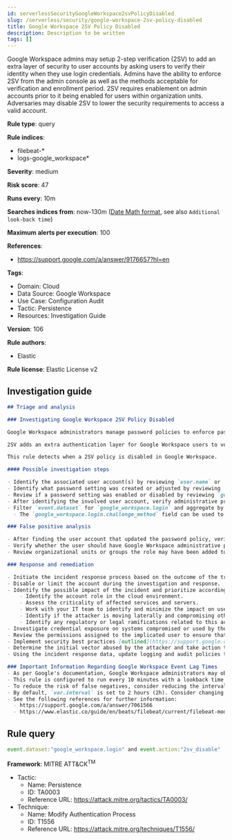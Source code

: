 ```yaml
---
id: serverlessSecurityGoogleWorkspace2svPolicyDisabled
slug: /serverless/security/google-workspace-2sv-policy-disabled
title: Google Workspace 2SV Policy Disabled
description: Description to be written
tags: []
---
```


<div id="google-workspace-2sv-policy-disabled"></div>

Google Workspace admins may setup 2-step verification (2SV) to add an extra layer of security to user accounts by asking users to verify their identity when they use login credentials. Admins have the ability to enforce 2SV from the admin console as well as the methods acceptable for verification and enrollment period. 2SV requires enablement on admin accounts prior to it being enabled for users within organization units. Adversaries may disable 2SV to lower the security requirements to access a valid account.

**Rule type**: query

**Rule indices**: 

* filebeat-*
* logs-google_workspace*

**Severity**: medium

**Risk score**: 47

**Runs every**: 10m

**Searches indices from**: now-130m ([Date Math format](((ref))/common-options.html#date-math), see also <DocLink id="serverlessSecurityRulesUiCreate" section="set-the-rules-schedule">`Additional look-back time`</DocLink>)

**Maximum alerts per execution**: 100

**References**: 

* https://support.google.com/a/answer/9176657?hl=en

**Tags**: 

* Domain: Cloud
* Data Source: Google Workspace
* Use Case: Configuration Audit
* Tactic: Persistence
* Resources: Investigation Guide

**Version**: 106

**Rule authors**: 

* Elastic

**Rule license**: Elastic License v2

## Investigation guide

```markdown
## Triage and analysis

### Investigating Google Workspace 2SV Policy Disabled

Google Workspace administrators manage password policies to enforce password requirements for an organization's compliance needs. Administrators have the capability to set restrictions on password length, reset frequencies, reuse capability, expiration, and much more. Google Workspace also allows multi-factor authentication (MFA) and 2-step verification (2SV) for authentication. 2SV allows users to verify their identity using security keys, Google prompt, authentication codes, text messages, and more.

2SV adds an extra authentication layer for Google Workspace users to verify their identity. If 2SV or MFA aren't implemented, users only authenticate with their user name and password credentials. This authentication method has often been compromised and can be susceptible to credential access techniques when weak password policies are used.

This rule detects when a 2SV policy is disabled in Google Workspace.

#### Possible investigation steps

- Identify the associated user account(s) by reviewing `user.name` or `source.user.email` in the alert.
- Identify what password setting was created or adjusted by reviewing `google_workspace.admin.setting.name`.
- Review if a password setting was enabled or disabled by reviewing `google_workspace.admin.new_value` and `google_workspace.admin.old_value`.
- After identifying the involved user account, verify administrative privileges are scoped properly.
- Filter `event.dataset` for `google_workspace.login` and aggregate by `user.name`, `event.action`.
  - The `google_workspace.login.challenge_method` field can be used to identify the challenge method that was used for failed and successful logins.

### False positive analysis

- After finding the user account that updated the password policy, verify whether the action was intentional.
- Verify whether the user should have Google Workspace administrative privileges that allow them to modify password policies.
- Review organizational units or groups the role may have been added to and ensure its privileges are properly aligned.

### Response and remediation

- Initiate the incident response process based on the outcome of the triage.
- Disable or limit the account during the investigation and response.
- Identify the possible impact of the incident and prioritize accordingly; the following actions can help you gain context:
    - Identify the account role in the cloud environment.
    - Assess the criticality of affected services and servers.
    - Work with your IT team to identify and minimize the impact on users.
    - Identify if the attacker is moving laterally and compromising other accounts, servers, or services.
    - Identify any regulatory or legal ramifications related to this activity.
- Investigate credential exposure on systems compromised or used by the attacker to ensure all compromised accounts are identified. Reset passwords or delete API keys as needed to revoke the attacker's access to the environment. Work with your IT teams to minimize the impact on business operations during these actions.
- Review the permissions assigned to the implicated user to ensure that the least privilege principle is being followed.
- Implement security best practices [outlined](https://support.google.com/a/answer/7587183) by Google.
- Determine the initial vector abused by the attacker and take action to prevent reinfection via the same vector.
- Using the incident response data, update logging and audit policies to improve the mean time to detect (MTTD) and the mean time to respond (MTTR).

### Important Information Regarding Google Workspace Event Lag Times
- As per Google's documentation, Google Workspace administrators may observe lag times ranging from minutes up to 3 days between the time of an event's occurrence and the event being visible in the Google Workspace admin/audit logs.
- This rule is configured to run every 10 minutes with a lookback time of 130 minutes.
- To reduce the risk of false negatives, consider reducing the interval that the Google Workspace (formerly G Suite) Filebeat module polls Google's reporting API for new events.
- By default, `var.interval` is set to 2 hours (2h). Consider changing this interval to a lower value, such as 10 minutes (10m).
- See the following references for further information:
  - https://support.google.com/a/answer/7061566
  - https://www.elastic.co/guide/en/beats/filebeat/current/filebeat-module-google_workspace.html
```

## Rule query

```js
event.dataset:"google_workspace.login" and event.action:"2sv_disable"

```

**Framework**: MITRE ATT&CK<sup>TM</sup>

* Tactic:
    * Name: Persistence
    * ID: TA0003
    * Reference URL: https://attack.mitre.org/tactics/TA0003/
* Technique:
    * Name: Modify Authentication Process
    * ID: T1556
    * Reference URL: https://attack.mitre.org/techniques/T1556/

